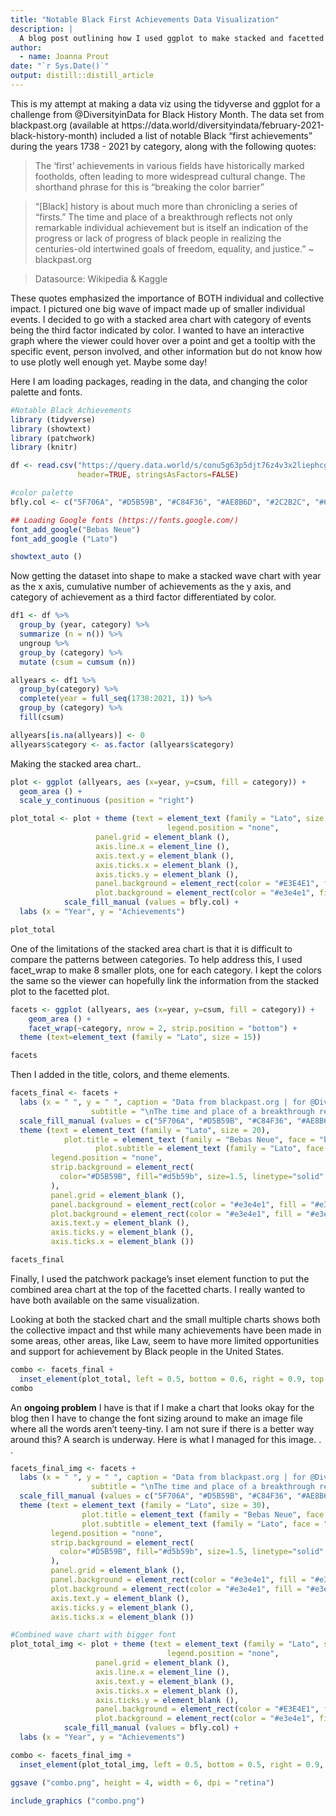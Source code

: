 ```yaml
---
title: "Notable Black First Achievements Data Visualization"
description: |
  A blog post outlining how I used ggplot to make stacked and facetted area plots looking at cumulative events over time.
author:
  - name: Joanna Prout
date: "`r Sys.Date()`"
output: distill::distill_article
---
```


This is my attempt at making a data viz using the tidyverse and ggplot for a challenge from @DiversityinData for Black History Month.  The data set from blackpast.org (available at https://data.world/diversityindata/february-2021-black-history-month) included a list of notable Black "first achievements" during the years 1738 - 2021 by category, along with the following quotes:


> The 'first' achievements in various fields have historically marked footholds, often leading to more  widespread cultural change. The shorthand phrase for this is "breaking the color barrier"

>"[Black] history is about much more than chronicling a series of “firsts.”  The time and place of a breakthrough reflects not only remarkable individual achievement but is itself an indication of the progress or lack of progress of black people in realizing the centuries-old intertwined goals of freedom, equality, and justice." ~ blackpast.org

>Datasource: Wikipedia & Kaggle


These quotes emphasized the importance of BOTH individual and collective impact. I pictured one big wave of impact made up of smaller individual events. I decided to go with a stacked area chart with category of events being the third factor indicated by color.  I wanted to have an interactive graph where the viewer could hover over a point and get a tooltip with the specific event, person involved, and other information but do not know how to use plotly well enough yet.  Maybe some day!


Here I am loading packages, reading in the data, and changing the color palette and fonts.

```r
#Notable Black Achievements
library (tidyverse)
library (showtext)
library (patchwork)
library (knitr)

df <- read.csv("https://query.data.world/s/conu5g63p5djt76z4v3x2liephcggn", 
               header=TRUE, stringsAsFactors=FALSE)

#color palette
bfly.col <- c("5F706A", "#D5B59B", "#C84F36", "#AE8B6D", "#2C2B2C", "#61A89D", "#E7965F", "#793324")

## Loading Google fonts (https://fonts.google.com/)
font_add_google("Bebas Neue")
font_add_google ("Lato")

showtext_auto ()

```

Now getting the dataset into shape to make a stacked wave chart with year as the x axis, cumulative number of achievements as the y axis, and category of achievement as a third factor differentiated by color.  

```r
df1 <- df %>%
  group_by (year, category) %>%
  summarize (n = n()) %>%
  ungroup %>%
  group_by (category) %>%
  mutate (csum = cumsum (n))

allyears <- df1 %>% 
  group_by(category) %>% 
  complete(year = full_seq(1738:2021, 1)) %>% 
  group_by (category) %>%
  fill(csum)

allyears[is.na(allyears)] <- 0
allyears$category <- as.factor (allyears$category)

```

Making the stacked area chart..

```r
plot <- ggplot (allyears, aes (x=year, y=csum, fill = category)) + 
  geom_area () + 
  scale_y_continuous (position = "right")

plot_total <- plot + theme (text = element_text (family = "Lato", size = 15),
                                   legend.position = "none",
                   panel.grid = element_blank (),
                   axis.line.x = element_line (),
                   axis.text.y = element_blank (),
                   axis.ticks.x = element_blank (),
                   axis.ticks.y = element_blank (),
                   panel.background = element_rect(color = "#E3E4E1", fill = "#E3E4E1"), #ice cube
                   plot.background = element_rect(color = "#e3e4e1", fill = "#e3e4e1")) +
            scale_fill_manual (values = bfly.col) +
  labs (x = "Year", y = "Achievements")

plot_total
```

One of the limitations of the stacked area chart is that it is difficult to compare the patterns between categories.  To help address this, I used facet_wrap to make 8 smaller plots, one for each category.  I kept the colors the same so the viewer can hopefully link the information from the stacked plot to the facetted plot.

```r
facets <- ggplot (allyears, aes (x=year, y=csum, fill = category)) + 
    geom_area () +
    facet_wrap(~category, nrow = 2, strip.position = "bottom") +
  theme (text=element_text (family = "Lato", size = 15))

facets

```

Then I added in the title, colors, and theme elements.

```r
facets_final <- facets +  
  labs (x = " ", y = " ", caption = "Data from blackpast.org | for @DiversityinData | graphic @joieprout", title = "\nBlack history is about more than chronicling a series of 'firsts'",
                  subtitle = "\nThe time and place of a breakthrough reflects \nnot only remarkable individual achievement\nbut is itself an indication of the progress \nor lack of progress of Black people\nin realizing the centuries-old intertwined goals\nof freedom, equality, and justice. \n\n~ blackpast.org") +
  scale_fill_manual (values = c("5F706A", "#D5B59B", "#C84F36", "#AE8B6D", "#2C2B2C", "#61A89D", "#E7965F", "#793324")) +
  theme (text = element_text (family = "Lato", size = 20),
            plot.title = element_text (family = "Bebas Neue", face = "bold", size = 30),
                   plot.subtitle = element_text (family = "Lato", face = "italic", size = 20),
         legend.position = "none",
         strip.background = element_rect(
           color="#D5B59B", fill="#d5b59b", size=1.5, linetype="solid"
         ),
         panel.grid = element_blank (),
         panel.background = element_rect(color = "#e3e4e1", fill = "#e3e4e1"),
         plot.background = element_rect(color = "#e3e4e1", fill = "#e3e4e1"),
         axis.text.y = element_blank (),
         axis.ticks.y = element_blank (),
         axis.ticks.x = element_blank ()) 

facets_final
```

Finally, I used the patchwork package's inset element function to put the combined area chart at the top of the facetted charts.  I really wanted to have both available on the same visualization.

Looking at both the stacked chart and the small multiple charts shows both the collective impact and thst while many achievements have been made in some areas, other areas, like Law, seem to have more limited opportunities and support for achievement by Black people in the United States.  

```r
combo <- facets_final + 
  inset_element(plot_total, left = 0.5, bottom = 0.6, right = 0.9, top = 0.9, align_to = 'full')
combo

```

An **ongoing problem** I have is that if I make a chart that looks okay for the blog then I have to change the font sizing around to make an image file where all the words aren't teeny-tiny.  I am not sure if there is a better way around this? A search is underway. Here is what I managed for this image. . .

```r
facets_final_img <- facets +  
  labs (x = " ", y = " ", caption = "Data from blackpast.org | for @DiversityinData | graphic @joieprout", title = "\nBlack history is about more than chronicling a series of 'firsts'",
                  subtitle = "\nThe time and place of a breakthrough reflects \nnot only remarkable individual achievement\nbut is itself an indication of the progress \nor lack of progress of Black people\nin realizing the centuries-old intertwined goals\nof freedom, equality, and justice.\n~ blackpast.org") +
  scale_fill_manual (values = c("5F706A", "#D5B59B", "#C84F36", "#AE8B6D", "#2C2B2C", "#61A89D", "#E7965F", "#793324")) +
  theme (text = element_text (family = "Lato", size = 30),
                plot.title = element_text (family = "Bebas Neue", face = "bold", size = 34),
                plot.subtitle = element_text (family = "Lato", face = "italic", lineheight = 0.5, size = 20),
         legend.position = "none",
         strip.background = element_rect(
           color="#D5B59B", fill="#d5b59b", size=1.5, linetype="solid"
         ),
         panel.grid = element_blank (),
         panel.background = element_rect(color = "#e3e4e1", fill = "#e3e4e1"),
         plot.background = element_rect(color = "#e3e4e1", fill = "#e3e4e1"),
         axis.text.y = element_blank (),
         axis.ticks.y = element_blank (),
         axis.ticks.x = element_blank ()) 

#Combined wave chart with bigger font
plot_total_img <- plot + theme (text = element_text (family = "Lato", size = 24),
                                   legend.position = "none",
                   panel.grid = element_blank (),
                   axis.line.x = element_line (),
                   axis.text.y = element_blank (),
                   axis.ticks.x = element_blank (),
                   axis.ticks.y = element_blank (),
                   panel.background = element_rect(color = "#E3E4E1", fill = "#E3E4E1"), #ice cube
                   plot.background = element_rect(color = "#e3e4e1", fill = "#e3e4e1")) +
            scale_fill_manual (values = bfly.col) +
  labs (x = "Year", y = "Achievements")

combo <- facets_final_img + 
  inset_element(plot_total_img, left = 0.5, bottom = 0.5, right = 0.9, top = 0.8, align_to = 'full')

ggsave ("combo.png", height = 4, width = 6, dpi = "retina")
```



```r
include_graphics ("combo.png")
```





